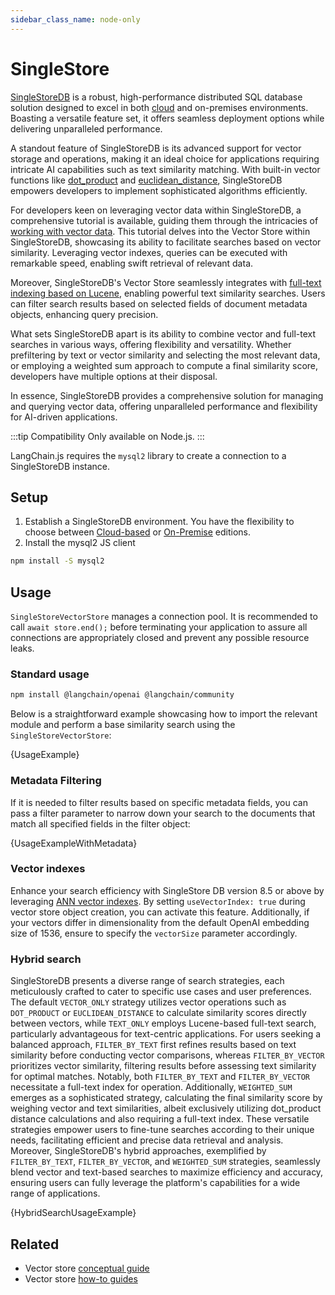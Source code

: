 ```yaml
---
sidebar_class_name: node-only
---
```



# SingleStore

[SingleStoreDB](https://singlestore.com/) is a robust, high-performance distributed SQL database solution designed to excel in both [cloud](https://www.singlestore.com/cloud/) and on-premises environments. Boasting a versatile feature set, it offers seamless deployment options while delivering unparalleled performance.

A standout feature of SingleStoreDB is its advanced support for vector storage and operations, making it an ideal choice for applications requiring intricate AI capabilities such as text similarity matching. With built-in vector functions like [dot_product](https://docs.singlestore.com/managed-service/en/reference/sql-reference/vector-functions/dot_product.html) and [euclidean_distance](https://docs.singlestore.com/managed-service/en/reference/sql-reference/vector-functions/euclidean_distance.html), SingleStoreDB empowers developers to implement sophisticated algorithms efficiently.

For developers keen on leveraging vector data within SingleStoreDB, a comprehensive tutorial is available, guiding them through the intricacies of [working with vector data](https://docs.singlestore.com/managed-service/en/developer-resources/functional-extensions/working-with-vector-data.html). This tutorial delves into the Vector Store within SingleStoreDB, showcasing its ability to facilitate searches based on vector similarity. Leveraging vector indexes, queries can be executed with remarkable speed, enabling swift retrieval of relevant data.

Moreover, SingleStoreDB's Vector Store seamlessly integrates with [full-text indexing based on Lucene](https://docs.singlestore.com/cloud/developer-resources/functional-extensions/working-with-full-text-search/), enabling powerful text similarity searches. Users can filter search results based on selected fields of document metadata objects, enhancing query precision.

What sets SingleStoreDB apart is its ability to combine vector and full-text searches in various ways, offering flexibility and versatility. Whether prefiltering by text or vector similarity and selecting the most relevant data, or employing a weighted sum approach to compute a final similarity score, developers have multiple options at their disposal.

In essence, SingleStoreDB provides a comprehensive solution for managing and querying vector data, offering unparalleled performance and flexibility for AI-driven applications.

:::tip Compatibility
Only available on Node.js.
:::

LangChain.js requires the `mysql2` library to create a connection to a SingleStoreDB instance.

## Setup

1. Establish a SingleStoreDB environment. You have the flexibility to choose between [Cloud-based](https://docs.singlestore.com/managed-service/en/getting-started-with-singlestoredb-cloud.html) or [On-Premise](https://docs.singlestore.com/db/v8.1/en/developer-resources/get-started-using-singlestoredb-for-free.html) editions.
2. Install the mysql2 JS client

```bash npm2yarn
npm install -S mysql2
```

## Usage

`SingleStoreVectorStore` manages a connection pool. It is recommended to call `await store.end();` before terminating your application to assure all connections are appropriately closed and prevent any possible resource leaks.

### Standard usage


<IntegrationInstallTooltip></IntegrationInstallTooltip>

```bash npm2yarn
npm install @langchain/openai @langchain/community
```


Below is a straightforward example showcasing how to import the relevant module and perform a base similarity search using the `SingleStoreVectorStore`:

<CodeBlock language="typescript">{UsageExample}</CodeBlock>

### Metadata Filtering


If it is needed to filter results based on specific metadata fields, you can pass a filter parameter to narrow down your search to the documents that match all specified fields in the filter object:

<CodeBlock language="typescript">{UsageExampleWithMetadata}</CodeBlock>

### Vector indexes

Enhance your search efficiency with SingleStore DB version 8.5 or above by leveraging [ANN vector indexes](https://docs.singlestore.com/cloud/reference/sql-reference/vector-functions/vector-indexing/).
By setting `useVectorIndex: true` during vector store object creation, you can activate this feature.
Additionally, if your vectors differ in dimensionality from the default OpenAI embedding size of 1536, ensure to specify the `vectorSize` parameter accordingly.

### Hybrid search


SingleStoreDB presents a diverse range of search strategies, each meticulously crafted to cater to specific use cases and user preferences.
The default `VECTOR_ONLY` strategy utilizes vector operations such as `DOT_PRODUCT` or `EUCLIDEAN_DISTANCE` to calculate similarity scores directly between vectors, while `TEXT_ONLY` employs Lucene-based full-text search, particularly advantageous for text-centric applications.
For users seeking a balanced approach, `FILTER_BY_TEXT` first refines results based on text similarity before conducting vector comparisons, whereas `FILTER_BY_VECTOR` prioritizes vector similarity, filtering results before assessing text similarity for optimal matches.
Notably, both `FILTER_BY_TEXT` and `FILTER_BY_VECTOR` necessitate a full-text index for operation. Additionally, `WEIGHTED_SUM` emerges as a sophisticated strategy, calculating the final similarity score by weighing vector and text similarities, albeit exclusively utilizing dot_product distance calculations and also requiring a full-text index.
These versatile strategies empower users to fine-tune searches according to their unique needs, facilitating efficient and precise data retrieval and analysis.
Moreover, SingleStoreDB's hybrid approaches, exemplified by `FILTER_BY_TEXT`, `FILTER_BY_VECTOR`, and `WEIGHTED_SUM` strategies, seamlessly blend vector and text-based searches to maximize efficiency and accuracy, ensuring users can fully leverage the platform's capabilities for a wide range of applications.

<CodeBlock language="typescript">{HybridSearchUsageExample}</CodeBlock>


## Related

- Vector store [conceptual guide](/docs/concepts/#vectorstores)
- Vector store [how-to guides](/docs/how_to/#vectorstores)
